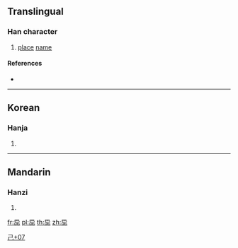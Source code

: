 ==Translingual==

===Han character===
{{Han char|rn=49|rad=己|as=07|sn=10|four=|canj=AURP|ids=⿱巴叱}}

# [[place]] [[name]]

====References====
* {{Han ref|kx=0327.101|dj=0631.190|hdz=10624.041|uh=5DFC|ud=24060}}

----

==Korean==

===Hanja===
{{ko-hanja|hangeul=[[팟]]|rv=pat|mr=p'at}}

# {{defn|lang=ko|sort=己07}}

----

==Mandarin==

===Hanzi===
{{cmn-hanzi|pin=[[bā]] ([[ba1]])|wg=pa<sup>1</sup>}}

# {{defn|lang=cmn|sort=己07}}

[[Category:Korean-only CJKV Characters|己+07]]

[[fr:巼]]
[[pl:巼]]
[[th:巼]]
[[zh:巼]]